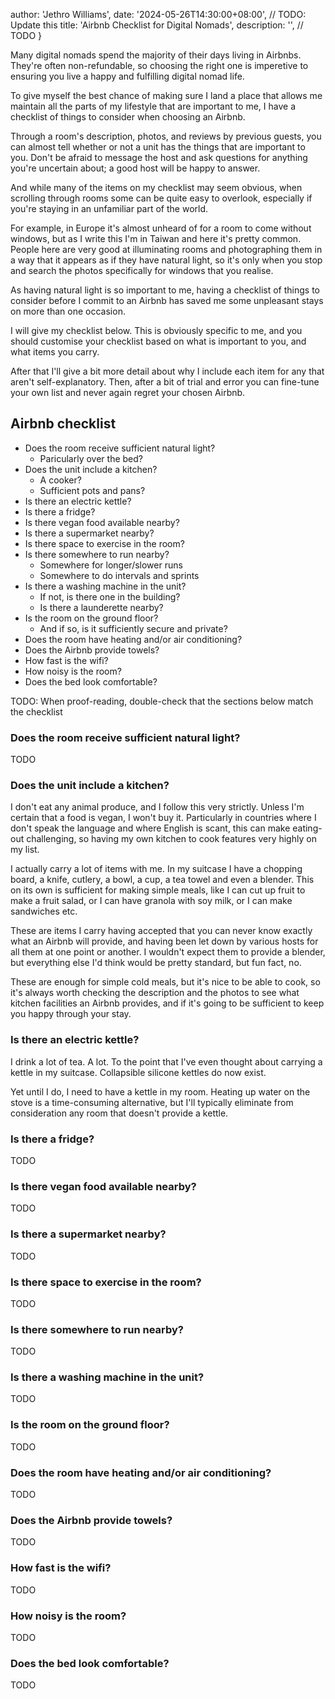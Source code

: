 
  author: 'Jethro Williams',
  date: '2024-05-26T14:30:00+08:00', // TODO: Update this
  title: 'Airbnb Checklist for Digital Nomads',
  description: '', // TODO
}


Many digital nomads spend the majority of their days living in Airbnbs. They're often non-refundable, so choosing the right one is imperetive to ensuring you live a happy and fulfilling digital nomad life.

To give myself the best chance of making sure I land a place that allows me maintain all the parts of my lifestyle that are important to me, I have a checklist of things to consider when choosing an Airbnb.

Through a room's description, photos, and reviews by previous guests, you can almost tell whether or not a unit has the things that are important to you. Don't be afraid to message the host and ask questions for anything you're uncertain about; a good host will be happy to answer.

And while many of the items on my checklist may seem obvious, when scrolling through rooms some can be quite easy to overlook, especially if you're staying in an unfamiliar part of the world.

For example, in Europe it's almost unheard of for a room to come without windows, but as I write this I'm in Taiwan and here it's pretty common. People here are very good at illuminating rooms and photographing them in a way that it appears as if they have natural light, so it's only when you stop and search the photos specifically for windows that you realise.

As having natural light is so important to me, having a checklist of things to consider before I commit to an Airbnb has saved me some unpleasant stays on more than one occasion.

I will give my checklist below. This is obviously specific to me, and you should customise your checklist based on what is important to you, and what items you carry.

After that I'll give a bit more detail about why I include each item for any that aren't self-explanatory. Then, after a bit of trial and error you can fine-tune your own list and never again regret your chosen Airbnb.

## Airbnb checklist

- Does the room receive sufficient natural light?
  - Paricularly over the bed?
- Does the unit include a kitchen?
  - A cooker?
  - Sufficient pots and pans?
- Is there an electric kettle?
- Is there a fridge?
- Is there vegan food available nearby?
- Is there a supermarket nearby?
- Is there space to exercise in the room?
- Is there somewhere to run nearby?
  - Somewhere for longer/slower runs
  - Somewhere to do intervals and sprints
- Is there a washing machine in the unit?
  - If not, is there one in the building?
  - Is there a launderette nearby?
- Is the room on the ground floor?
  - And if so, is it sufficiently secure and private?
- Does the room have heating and/or air conditioning?
- Does the Airbnb provide towels?
- How fast is the wifi?
- How noisy is the room?
- Does the bed look comfortable?

TODO: When proof-reading, double-check that the sections below match the checklist

### Does the room receive sufficient natural light?

TODO

### Does the unit include a kitchen?

I don't eat any animal produce, and I follow this very strictly. Unless I'm certain that a food is vegan, I won't buy it. Particularly in countries where I don't speak the language and where English is scant, this can make eating-out challenging, so having my own kitchen to cook features very highly on my list.

I actually carry a lot of items with me. In my suitcase I have a chopping board, a knife, cutlery, a bowl, a cup, a tea towel and even a blender. This on its own is sufficient for making simple meals, like I can cut up fruit to make a fruit salad, or I can have granola with soy milk, or I can make sandwiches etc.

These are items I carry having accepted that you can never know exactly what an Airbnb will provide, and having been let down by various hosts for all them at one point or another. I wouldn't expect them to provide a blender, but everything else I'd think would be pretty standard, but fun fact, no.

These are enough for simple cold meals, but it's nice to be able to cook, so it's always worth checking the description and the photos to see what kitchen facilities an Airbnb provides, and if it's going to be sufficient to keep you happy through your stay.

### Is there an electric kettle?

I drink a lot of tea. A lot. To the point that I've even thought about carrying a kettle in my suitcase. Collapsible silicone kettles do now exist.

Yet until I do, I need to have a kettle in my room. Heating up water on the stove is a time-consuming alternative, but I'll typically eliminate from consideration any room that doesn't provide a kettle.

### Is there a fridge?

TODO

### Is there vegan food available nearby?

TODO

### Is there a supermarket nearby?

TODO

### Is there space to exercise in the room?

TODO

### Is there somewhere to run nearby?

TODO

### Is there a washing machine in the unit?

TODO

### Is the room on the ground floor?

TODO

### Does the room have heating and/or air conditioning?

TODO

### Does the Airbnb provide towels?

TODO

### How fast is the wifi?

TODO

### How noisy is the room?

TODO

### Does the bed look comfortable?

TODO
